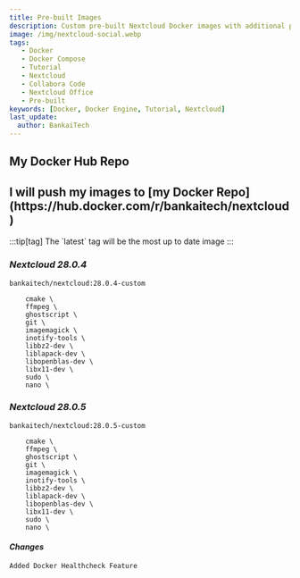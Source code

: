 ```yaml
---
title: Pre-built Images
description: Custom pre-built Nextcloud Docker images with additional packages and features for enhanced functionality and performance.
image: /img/nextcloud-social.webp
tags:
   - Docker
   - Docker Compose
   - Tutorial
   - Nextcloud
   - Collabora Code
   - Nextcloud Office
   - Pre-built
keywords: [Docker, Docker Engine, Tutorial, Nextcloud]
last_update:
  author: BankaiTech
---
```



## **My Docker Hub Repo**
<h2>I will push my images to [my Docker Repo](https://hub.docker.com/r/bankaitech/nextcloud)</h2>
:::tip[tag]
The `latest` tag will be the most up to date image
:::

### ***Nextcloud 28.0.4***
`bankaitech/nextcloud:28.0.4-custom` 
```
    cmake \
    ffmpeg \
    ghostscript \
    git \
    imagemagick \
    inotify-tools \
    libbz2-dev \
    liblapack-dev \
    libopenblas-dev \
    libx11-dev \
    sudo \
    nano \
```

### ***Nextcloud 28.0.5***
`bankaitech/nextcloud:28.0.5-custom` 
```
    cmake \
    ffmpeg \
    ghostscript \
    git \
    imagemagick \
    inotify-tools \
    libbz2-dev \
    liblapack-dev \
    libopenblas-dev \
    libx11-dev \
    sudo \
    nano \
```
#### *Changes*
```
Added Docker Healthcheck Feature
```


<BuyMeACoffeeButton />
